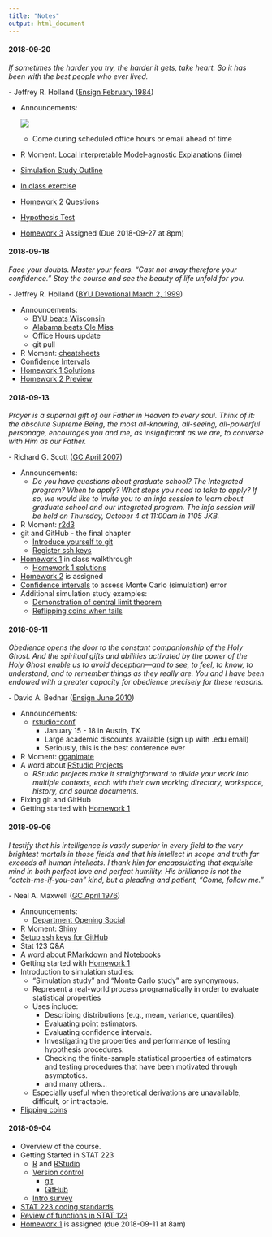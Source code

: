 ```yaml
---
title: "Notes"
output: html_document
---
```


<!--
Possible R Moments:
- Reticulate
- blogdown
- plumber
- opencpu

-->

#### 2018-09-20

*If sometimes the harder you try, the harder it gets, take heart. So it has been
with the best people who ever lived.*

\- Jeffrey R. Holland ([Ensign February 1984](https://www.lds.org/languages/eng/content/ensign/1984/02/the-inconvenient-messiah))

+ Announcements:

  [![](https://imgs.xkcd.com/comics/curve_fitting.png)](https://xkcd.com/2048/)
  + Come during scheduled office hours or email ahead of time
+ R Moment: [Local Interpretable Model-agnostic Explanations (lime)](https://github.com/thomasp85/lime)
+ [Simulation Study Outline](sim-study-outline.html)
+ [In class exercise](l05_practice.nb.html)
+ [Homework 2](hw2.html) Questions
+ [Hypothesis Test](l05_mean.nb.html)
+ [Homework 3](hw3.html) Assigned (Due 2018-09-27 at 8pm)

#### 2018-09-18

*Face your doubts. Master your fears. “Cast not away therefore your confidence.”
Stay the course and see the beauty of life unfold for you.*

\- Jeffrey R. Holland ([BYU Devotional March 2, 1999](https://speeches.byu.edu/talks/jeffrey-r-holland_cast-not-away-therefore-your-confidence/))

+ Announcements:
  + [BYU beats Wisconsin](http://www.espn.com/video/clip?id=24690467)
  + [Alabama beats Ole Miss](http://www.espn.com/video/clip?id=24691552)
  + Office Hours update
  + git pull
+ R Moment: [cheatsheets](https://www.rstudio.com/resources/cheatsheets/)
+ [Confidence Intervals](l04_ci.nb.html)
+ [Homework 1 Solutions](hw1_solutions.html)
+ [Homework 2 Preview](hw2.html)

#### 2018-09-13

*Prayer is a supernal gift of our Father in Heaven to every soul. Think of it: the absolute Supreme Being, the most all-knowing, all-seeing, all-powerful personage, encourages you and me, as insignificant as we are, to converse with Him as our Father.*

\- Richard G. Scott ([GC April 2007](https://www.lds.org/general-conference/2007/04/using-the-supernal-gift-of-prayer?lang=eng))

+ Announcements:
  + *Do you have questions about graduate school? The Integrated program? When
  to apply? What steps you need to take to apply? If so, we would like to invite
  you to an info session to learn about graduate school and our Integrated program.
  The info session will be held on Thursday, October 4 at 11:00am in 1105 JKB.*
+ R Moment: [r2d3](https://rstudio.github.io/r2d3/)
+ git and GitHub - the final chapter
  + [Introduce yourself to git](http://happygitwithr.com/hello-git.html)
  + [Register ssh keys](http://happygitwithr.com/ssh-keys.html#create-an-ssh-key-pair)
+ [Homework 1](hw1.html) in class walkthrough
  + [Homework 1 solutions](hw1_solutions.html)
+ [Homework 2](hw2.html) is assigned
+ [Confidence intervals](http://onlinestatbook.com/2/estimation/mean.html) to 
assess Monte Carlo (simulation) error
+ Additional simulation study examples:
  + [Demonstration of central limit theorem](l03_central_limit_theorem.nb.html)
  + [Reflipping coins when tails](l03_flipping_coins.nb.html)


#### 2018-09-11

*Obedience opens the door to the constant companionship of the Holy Ghost. And 
the spiritual gifts and abilities activated by the power of the Holy Ghost enable 
us to avoid deception—and to see, to feel, to know, to understand, and to remember 
things as they really are. You and I have been endowed with a greater capacity for 
obedience precisely for these reasons.*

\- David A. Bednar ([Ensign June 2010](https://www.lds.org/ensign/2010/06/things-as-they-really-are?lang=eng))

+ Announcements:
  + [rstudio::conf](https://www.rstudio.com/conference/)
    + January 15 - 18 in Austin, TX
    + Large academic discounts available (sign up with .edu email)
    + Seriously, this is the best conference ever
+ R Moment: [gganimate](https://github.com/thomasp85/gganimate)
+ A word about [RStudio Projects](https://support.rstudio.com/hc/en-us/articles/200526207-Using-Projects)
  + *RStudio projects make it straightforward to divide your work into multiple 
  contexts, each with their own working directory, workspace, history, and source 
  documents.*
+ Fixing git and GitHub
+ Getting started with [Homework 1](hw1.html)

#### 2018-09-06

*I testify that his intelligence is vastly superior in every field to the very 
brightest mortals in those fields and that his intellect in scope and truth far 
exceeds all human intellects. I thank him for encapsulating that exquisite mind 
in both perfect love and perfect humility. His brilliance is not the 
“catch-me-if-you-can” kind, but a pleading and patient, “Come, follow me.”*

\- Neal A. Maxwell ([GC April 1976](https://www.lds.org/general-conference/1976/04/jesus-of-nazareth-savior-and-king?lang=eng))

+ Announcements:
  + [Department Opening Social](images/os-flyer.jpg)
+ R Moment: [Shiny](http://shiny.rstudio.com/gallery/)
+ [Setup ssh keys for GitHub](http://happygitwithr.com/ssh-keys.html)
+ Stat 123 Q&A
+ A word about [RMarkdown](https://rmarkdown.rstudio.com/) and 
[Notebooks](https://rmarkdown.rstudio.com/r_notebooks)
+ Getting started with [Homework 1](hw1.html)
+ Introduction to simulation studies:
  + "Simulation study" and "Monte Carlo study" are synonymous.
  + Represent a real-world process programatically in order to evaluate statistical
  properties
  + Uses include:
    + Describing distributions (e.g., mean, variance, quantiles).
    + Evaluating point estimators.
    + Evaluating confidence intervals.
    + Investigating the properties and performance of testing hypothesis procedures.
    + Checking the finite-sample statistical properties of estimators and testing 
    procedures that have been motivated through asymptotics.
    + and many others...
  + Especially useful when theoretical derivations are unavailable, difficult, 
    or intractable.
+ [Flipping coins](l02_coins.nb.html)

#### 2018-09-04

+ Overview of the course.
+ Getting Started in STAT 223
  + [R](https://cran.r-project.org) and 
  [RStudio](https://www.rstudio.com/products/rstudio/download/preview/)
  + [Version control](http://happygitwithr.com/)
    + [git](https://git-scm.com)
    + [GitHub](https://github.com)
  + [Intro survey](https://goo.gl/forms/kNZILd3zeZO5UBWI2)
+ [STAT 223 coding standards](coding-standards.html)
+ [Review of functions in STAT 123](l01_functions.html)
+ [Homework 1](hw1.html) is assigned
(due 2018-09-11 at 8am)
